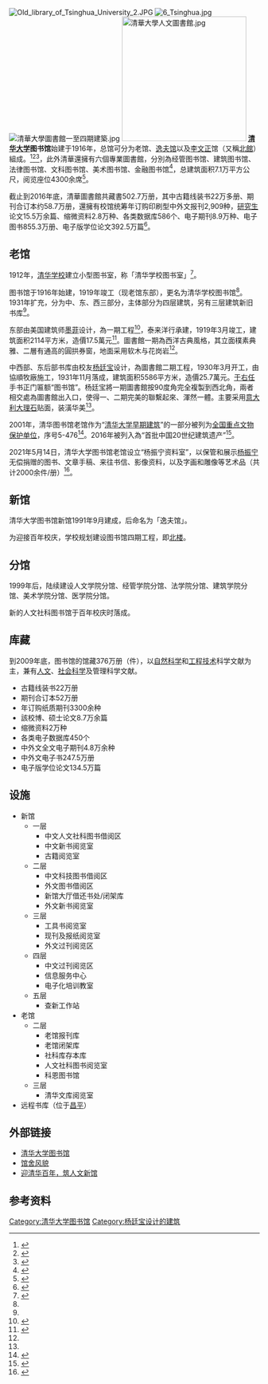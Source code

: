 {{Coord|40.004845|116.32437|type:landmark_region:CN-11_source:GoogleMaps|display=title}}
{{Otheruses|國立清華大學圖書館|subject=位於[[中國大陆|中國大陆]][[北京|北京]][[清華大學|清華大學]]的清華大學圖書館|other=在[[臺灣|臺灣]][[新竹市|新竹市]]的[[國立清華大學|國立清華大學]]的圖書館}}
[[File:Old_library_of_Tsinghua_University_2.JPG|thumb]]
[[File:6_Tsinghua.jpg|thumb]]
[[File:清華大學圖書館一至四期建築.jpg|thumb]]
[[File:清華大學人文圖書館.jpg|250px]]
'''[[清华大学|清华大学]]图书馆'''始建于1916年，总馆可分为老馆、[[清華大學圖書館新館|逸夫馆]]以及[[李文正|李文正]]馆（又稱[[清华大学图书馆北馆|北館]]）組成。<ref>{{Cite web |url=http://lib.tsinghua.edu.cn/about/hour.html|title=开馆时间|accessdate=2016-08-26 |author= |date=2017-06-26  |publisher=清华大学图书馆 |language=zh-cn  |archiveurl=https://web.archive.org/web/20170812051526/http://lib.tsinghua.edu.cn/about/hour.html |archivedate= 2017-08-12|quote=}}</ref><ref>{{Cite news |url=http://www.tsinghua.edu.cn/publish/thunews/10319/2016/20160422190117284185604/20160422190117284185604_.html |title=清华大学图书馆李文正馆落成开馆|accessdate=2016-08-26 |author= 陈雅萍|date=2016-04-22 |format= |work=清华大学新闻中心 |publisher= 央广网 |language=zh-cn |archiveurl=https://web.archive.org/web/20170812052726/http://www.tsinghua.edu.cn/publish/thunews/10319/2016/20160422190117284185604/20160422190117284185604_.html |archivedate=2017-08-12 |quote=}}</ref><ref>{{Cite web |url=http://lib.tsinghua.edu.cn/about/photo.html|title=馆舍风貌|accessdate=2018-03-14|author= |date=2017-06-27  |publisher=清华大学图书馆 |language=zh-cn  |archiveurl=https://web.archive.org/web/20180314095107/http://lib.tsinghua.edu.cn/about/photo.html |archivedate= 2018-03-14|quote=}}</ref>，此外清華還擁有六個專業圖書館，分別為经管图书馆、建筑图书馆、法律图书馆、文科图书馆、美术图书馆、金融图书馆<ref>{{Cite web |url=http://lib.tsinghua.edu.cn/about/branch.html|title=专业图书馆|accessdate=2016-08-26 |author= |date=2016-04-26 |format= |work= |publisher=清华大学图书馆 |archiveurl=https://web.archive.org/web/20170812053424/http://lib.tsinghua.edu.cn/about/branch.html |language=zh-cn  |archivedate= 2017-08-12|quote=}}</ref>，总建筑面积7.1万平方公尺，阅览座位4300余席<ref name=清华概览>{{Cite web |url=https://is.tsinghua.edu.cn/publish/issc/11769/20180704162443397542209/1530692736449.pdf|title=2018清华概览|accessdate=2018-08-19 |author=清华大学国际学生学者中心 |date=2018-04-16 |format= |work= |publisher=清华大学 |archiveurl=https://web.archive.org/web/20180819061816/https://is.tsinghua.edu.cn/publish/issc/11769/20180704162443397542209/1530692736449.pdf |language=zh-cn  |archivedate= 2017-08-19|quote=}}</ref>。

截止到2016年底，清華圖書館共藏書502.7万册，其中古籍线装书22万多册、期刊合订本约58.7万册，還擁有校馆统筹年订购印刷型中外文报刊2,909种，[[研究生|研究生]]论文15.5万余篇、缩微资料2.8万种、各类数据库586个、电子期刊8.9万种、电子图书855.3万册、电子版学位论文392.5万篇<ref>{{Cite web |url=http://lib.tsinghua.edu.cn/about/collection.html|title=馆藏布局|accessdate=2017-08-12|author= |date=2017-06-20  |work= |publisher= 清华大学图书馆|pages= |language=zh-cn  |archiveurl=https://web.archive.org/web/20170811172743/http://lib.tsinghua.edu.cn/about/collection.html |archivedate=2017-08-11 |quote=}}</ref>。

==老馆==
1912年，[[清华学校|清华学校]]建立小型图书室，称「清华学校图书室」<ref name=历史沿革>{{Cite web |url=https://old.lib.tsinghua.edu.cn/about/history.html|title=历史沿革 |date=2018-04-27 |publisher=清华大学图书馆 | accessdate =2021-07-16 | archive-url =https://web.archive.org/web/20210716102217/https://old.lib.tsinghua.edu.cn/about/history.html| archive-date =2021-07-16 |df= }}</ref>。

图书馆于1916年始建，1919年竣工（现老馆东部），更名为清华学校图书馆<ref name=历史沿革/>。1931年扩充，分为中、东、西三部分，主体部分为四层建筑，另有三层建筑新旧书库<ref name=历史沿革/>。

东部由美国建筑师[[亨利·墨菲|墨菲]]设计，為一期工程<ref>{{Cite book | author = 清华大学校史研究室 | title = 清华漫话, 第 1 卷 | location = 北京 | publisher = 清华大学出版社 | date = 2006 | pages = 8-10 | ISBN = 978-730-212-865-6 | accessdate = 2016-09-09 | url = http://books.google.com.hk/books?id=OmEfdR8O18YC&lpg=PP1&dq=%E6%B8%85%E5%8D%8E&hl=zh-CN&pg=PA10#v=onepage&q&f=false | language = zh-cn | archive-date = 2017-08-06 | archive-url = https://web.archive.org/web/20170806023811/https://books.google.com.hk/books?id=OmEfdR8O18YC&lpg=PP1&dq=%E6%B8%85%E5%8D%8E&hl=zh-CN&pg=PA10#v=onepage&q&f=false | dead-url = no }}</ref>，泰来洋行承建，1919年3月竣工，建筑面积2114平方米，造價17.5萬元<ref >{{Cite book | author = 朱文一 | title = 中國大學校園指南清華大學 | location = 北京 | publisher = 清華大學出版社 | date = 2010-10-01 | pages = 24 | ISBN = 9787302239987 | accessdate = 2019-07-17 | url = http://www.wenqujingdian.com/Public/editor/attached/file/20180330/20180330225620_85728.pdf | language = zh-cn | quote =  | archive-date = 2020-08-05 | archive-url = https://web.archive.org/web/20200805211841/http://www.wenqujingdian.com/Public/editor/attached/file/20180330/20180330225620_85728.pdf | dead-url = no }}</ref>。圖書館一期為西洋古典風格，其立面樸素典雅、二層有通高的圓拱券窗，地面采用软木与花岗岩<ref name=历史沿革/>。

中西部、东后部书库由校友[[杨廷宝|杨廷宝]]设计，為圖書館二期工程，1930年3月开工，由協順牧廠施工，1931年11月落成，建筑面积5586平方米，造價25.7萬元。[[于右任|于右任]]手书正门匾额“图书馆”。杨廷宝將一期圖書館按90度角完全複製到西北角，兩者相交處為圖書館出入口，使得一、二期完美的聯繫起來、渾然一體。主要采用[[意大利|意大利]][[大理石|大理石]]贴面，装潢华美<ref name=历史沿革/>。

2001年，清华图书馆老馆作为“[[清华大学早期建筑|清华大学早期建筑]]”的一部分被列为[[全国重点文物保护单位|全国重点文物保护单位]]，序号5-476<ref>{{Cite web |url=http://www.ncha.gov.cn/col/col1617/index.html |title=国务院关于公布第五批全国重点文物保护单位和与现有全国重点文物保护单位合并项目的通知 |date=2001年 |publisher=中华人民共和国国家文物局 |deadurl=yes |archiveurl=https://web.archive.org/web/20130921145202/http://www.sach.gov.cn/col/col1617/index.html |archivedate=2013年9月21日 |df= }}</ref>。2016年被列入為“首批中国20世纪建筑遗产”<ref>{{Cite web |url=http://finance.chinanews.com/cul/2016/09-29/8018896.shtml |title=人民大会堂等98项目入选“首批中国20世纪建筑遗产”名录|accessdate=2019-06-28 |date=2016-09-29 |publisher=中国新闻网 |deadurl=yes |archiveurl=https://web.archive.org/web/20190627190205/http://finance.chinanews.com/cul/2016/09-29/8018896.shtml |archivedate=2013-06-27 |df= }}</ref>。

2021年5月14日，清华大学图书馆老馆设立“杨振宁资料室”，以保管和展示[[杨振宁|杨振宁]]无偿捐赠的图书、文章手稿、来往书信、影像资料，以及字画和雕像等艺术品（共计2000余件/册）<ref>{{cite news|url=https://www.tsinghua.edu.cn/info/1173/84097.htm|title=杨振宁先生捐赠清华大学暨“杨振宁资料室”揭牌仪式举行|publisher=清华大学新闻中心|date=2021-05-14|accessdate=2021-09-24|archive-date=2021-09-23|archive-url=https://web.archive.org/web/20210923234340/https://www.tsinghua.edu.cn/info/1173/84097.htm|dead-url=no}}</ref>。

== 新馆 ==
{{main|清华大学图书馆新馆}}
清华大学图书馆新馆1991年9月建成，后命名为「逸夫馆」。

为迎接百年校庆，学校规划建设图书馆四期工程，即[[清华大学图书馆北馆|北楼]]。

==分馆==
1999年后，陆续建设人文学院分馆、经管学院分馆、法学院分馆、建筑学院分馆、美术学院分馆、医学院分馆。

新的人文社科图书馆于百年校庆时落成。

== 库藏 ==
到2009年底，图书馆的馆藏376万册（件），以[[自然科学|自然科学]]和[[工程技术|工程技术]]科学文献为主，兼有[[人文|人文]]、[[社会科学|社会科学]]及管理科学文献。

*古籍线装书22万册
*期刊合订本52万册
*年订购纸质期刊3300余种
*該校博、硕士论文8.7万余篇
*缩微资料2万种
*各类电子数据库450个
*中外文全文电子期刊4.8万余种
*中外文电子书247.5万册
*电子版学位论文134.5万篇

== 设施 ==
*新馆
**一层
***中文人文社科图书借阅区
***中文新书阅览室
***古籍阅览室
**二层
***中文科技图书借阅区
***外文图书借阅区
***新馆大厅借还书处/闭架库
***外文新书阅览室
**三层
***工具书阅览室
***现刊及报纸阅览室
***外文过刊阅览区
**四层
***中文过刊阅览区
***信息服务中心
***电子化培训教室
**五层
***查新工作站
*老馆
**二层
***老馆报刊库
***老馆闭架库
***社科库存本库
***人文社科图书阅览室
***科恩图书馆
**三层
***清华文库阅览室
*远程书库（位于[[昌平|昌平]]）
==外部链接==
*[https://web.archive.org/web/20110615004601/http://www.lib.tsinghua.edu.cn/ 清华大学图书馆]
*[http://www.lib.tsinghua.edu.cn/about/photo.html 馆舍风貌]
*[http://www.lib.tsinghua.edu.cn/about/newlibrary/newlibrary.html 迎清华百年，筑人文新馆] {{Wayback|url=http://www.lib.tsinghua.edu.cn/about/newlibrary/newlibrary.html |date=20190614171259 }}
==参考资料==
<div class="references-small">
<references />
</div>

{{清华大学|nocat}}
{{中国20世纪建筑遗产}}
[[Category:清华大学图书馆|Category:清华大学图书馆]]
[[Category:杨廷宝设计的建筑|Category:杨廷宝设计的建筑]]